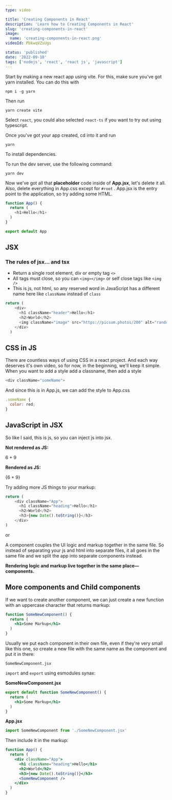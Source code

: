 ```yaml
---
type: video

title: 'Creating Components in React'
description: 'Learn how to Creating Components in React'
slug: 'creating-components-in-react'
image: 
  name: 'creating-components-in-react.png'
videoId: PbkwqVZsUgs

status: 'published'
date: '2022-09-10'
tags: ['nodejs', 'react', 'react js', 'javascript']
---
```



Start by making a new react app using vite. For this, make sure you've got yarn installed. You can do this with 

```
npm i -g yarn
```

Then run 

```
yarn create vite
```

Select `react`, you could also selected `react-ts` if you want to try out using typescript. 

Once you've got your app created, cd into it and run 

```
yarn
```

To install dependencies.

To run the dev server, use the following command:

```
yarn dev
```

Now we've got all that **placeholder** code inside of **App.jsx**, let's delete it all. Also, delete everything in App.css except for `#root` . App.jsx is the entry point to the application, so try adding some HTML.

```js
function App() {
  return (
    <h1>Hello</h1>
  )
}

export default App
```

## JSX

### The rules of jsx... and tsx

* Return a single root element, div or empty tag `<>`
* All tags must close, so you can `<img></img>` or self close tags like `<img />`
* This is js, not html, so any reserved word in JavaScript has a different name here like `className` instead of `class`

```js
return (
    <div>
      <h1 className="header">Hello</h1>
      <h2>World</h2>
      <img className="image" src="https://picsum.photos/200" alt="random"></img>
    </div>
  )
```

## CSS in JS

There are countless ways of using CSS in a react project. And each way deserves it's own video, so for now, in the beginning, we'll keep it simple. When you want to add a style add a classname, then add a style

```js
<div className="someName">
```

And since this is in App.js, we can add the style to App.css

```js
.someName {
  color: red;
}
```

## JavaScript in JSX

So like I said, this is js, so you can inject js into jsx. 

**Not rendered as JS:**

<p>6 + 9</p>

**Rendered as JS:**

<p>{6 + 9}</p>

Try adding more JS things to your markup:

```js
return (
    <div className="App">
      <h1 className="heading">Hello</h1>
      <h2>World</h2>
      <h3>{new Date().toString()}</h3>
    </div>
)
```

or 

A component couples the UI logic and markup together in the same file. So instead of separating your js and html into separate files, it all goes in the same file and we split the app into separate components instead. 

**Rendering logic and markup live together in the same place—components.**


## More components and Child components

If we want to create another component, we can just create a new function with an uppercase character that returns markup:

```jsx
function SomeNewComponent() {
  return (
    <h1>Some Markup</h1>
  )
}
```

Usually we put each component in their own file, even if they're very small like this one, so create a new file with the same name as the component and put it in there:

```
SomeNewComponent.jsx
```

`import` and `export` using esmodules synax:

**SomeNewComponent.jsx**
```jsx
export default function SomeNewComponent() {
  return (
    <h1>Some Markup</h1>
  )
}
```

**App.jsx**
```jsx
import SomeNewComponent from './SomeNewComponent.jsx'
```


Then include it in the markup:

```jsx
function App() {
  return (
    <div className="App">
      <h1 className="heading">Hello</h1>
      <h2>World</h2>
      <h3>{new Date().toString()}</h3>
      <SomeNewComponent />
    </div>
  )
}
```
